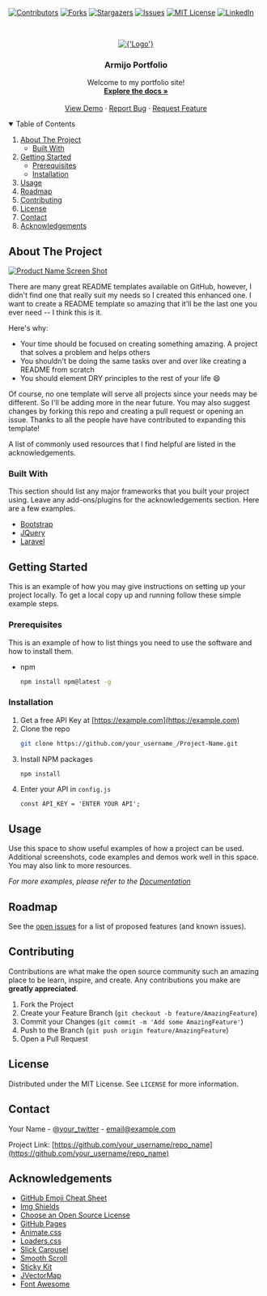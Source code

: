 
[![Contributors][contributors-shield]][contributors-url]
[![Forks][forks-shield]][forks-url]
[![Stargazers][stars-shield]][stars-url]
[![Issues][issues-shield]][issues-url]
[![MIT License][license-shield]][license-url]
[![LinkedIn][linkedin-shield]][linkedin-url]



<!-- PROJECT LOGO -->
<br />
<p align="center">
  <a href="https://github.com/jakearmijo">
    <Image 
      src={'/images/JAKEMIJUPDATE.svg'}
      alt={'Logo'}
      width={80}
      height={80}>
  </a>

  <h3 align="center">Armijo Portfolio</h3>

  <p align="center">
    Welcome to my portfolio site!
    <br />
    <a href="https://github.com/jakearmijo/next-ArmijoPortfolio"><strong>Explore the docs »</strong></a>
    <br />
    <br />
    <a href="https://github.com/jakearmijo/next-ArmijoPortfolio">View Demo</a>
    ·
    <a href="https://github.com/jakearmijo/next-ArmijoPortfolio/issues">Report Bug</a>
    ·
    <a href="https://github.com/jakearmijo/next-ArmijoPortfolio/issues">Request Feature</a>
  </p>
</p>



<!-- TABLE OF CONTENTS -->
<details open="open">
  <summary>Table of Contents</summary>
  <ol>
    <li>
      <a href="#about-the-project">About The Project</a>
      <ul>
        <li><a href="#built-with">Built With</a></li>
      </ul>
    </li>
    <li>
      <a href="#getting-started">Getting Started</a>
      <ul>
        <li><a href="#prerequisites">Prerequisites</a></li>
        <li><a href="#installation">Installation</a></li>
      </ul>
    </li>
    <li><a href="#usage">Usage</a></li>
    <li><a href="#roadmap">Roadmap</a></li>
    <li><a href="#contributing">Contributing</a></li>
    <li><a href="#license">License</a></li>
    <li><a href="#contact">Contact</a></li>
    <li><a href="#acknowledgements">Acknowledgements</a></li>
  </ol>
</details>



<!-- ABOUT THE PROJECT -->
## About The Project

[![Product Name Screen Shot][product-screenshot]](https://example.com)

There are many great README templates available on GitHub, however, I didn't find one that really suit my needs so I created this enhanced one. I want to create a README template so amazing that it'll be the last one you ever need -- I think this is it.

Here's why:
* Your time should be focused on creating something amazing. A project that solves a problem and helps others
* You shouldn't be doing the same tasks over and over like creating a README from scratch
* You should element DRY principles to the rest of your life :smile:

Of course, no one template will serve all projects since your needs may be different. So I'll be adding more in the near future. You may also suggest changes by forking this repo and creating a pull request or opening an issue. Thanks to all the people have have contributed to expanding this template!

A list of commonly used resources that I find helpful are listed in the acknowledgements.

### Built With

This section should list any major frameworks that you built your project using. Leave any add-ons/plugins for the acknowledgements section. Here are a few examples.
* [Bootstrap](https://getbootstrap.com)
* [JQuery](https://jquery.com)
* [Laravel](https://laravel.com)



<!-- GETTING STARTED -->
## Getting Started

This is an example of how you may give instructions on setting up your project locally.
To get a local copy up and running follow these simple example steps.

### Prerequisites

This is an example of how to list things you need to use the software and how to install them.
* npm
  ```sh
  npm install npm@latest -g
  ```

### Installation

1. Get a free API Key at [https://example.com](https://example.com)
2. Clone the repo
   ```sh
   git clone https://github.com/your_username_/Project-Name.git
   ```
3. Install NPM packages
   ```sh
   npm install
   ```
4. Enter your API in `config.js`
   ```JS
   const API_KEY = 'ENTER YOUR API';
   ```



<!-- USAGE EXAMPLES -->
## Usage

Use this space to show useful examples of how a project can be used. Additional screenshots, code examples and demos work well in this space. You may also link to more resources.

_For more examples, please refer to the [Documentation](https://example.com)_



<!-- ROADMAP -->
## Roadmap

See the [open issues](https://github.com/jakearmijo/next-ArmijoPortfolio/issues) for a list of proposed features (and known issues).



<!-- CONTRIBUTING -->
## Contributing

Contributions are what make the open source community such an amazing place to be learn, inspire, and create. Any contributions you make are **greatly appreciated**.

1. Fork the Project
2. Create your Feature Branch (`git checkout -b feature/AmazingFeature`)
3. Commit your Changes (`git commit -m 'Add some AmazingFeature'`)
4. Push to the Branch (`git push origin feature/AmazingFeature`)
5. Open a Pull Request



<!-- LICENSE -->
## License

Distributed under the MIT License. See `LICENSE` for more information.



<!-- CONTACT -->
## Contact

Your Name - [@your_twitter](https://twitter.com/your_username) - email@example.com

Project Link: [https://github.com/your_username/repo_name](https://github.com/your_username/repo_name)



<!-- ACKNOWLEDGEMENTS -->
## Acknowledgements
* [GitHub Emoji Cheat Sheet](https://www.webpagefx.com/tools/emoji-cheat-sheet)
* [Img Shields](https://shields.io)
* [Choose an Open Source License](https://choosealicense.com)
* [GitHub Pages](https://pages.github.com)
* [Animate.css](https://daneden.github.io/animate.css)
* [Loaders.css](https://connoratherton.com/loaders)
* [Slick Carousel](https://kenwheeler.github.io/slick)
* [Smooth Scroll](https://github.com/cferdinandi/smooth-scroll)
* [Sticky Kit](http://leafo.net/sticky-kit)
* [JVectorMap](http://jvectormap.com)
* [Font Awesome](https://fontawesome.com)





<!-- MARKDOWN LINKS & IMAGES -->
<!-- https://www.markdownguide.org/basic-syntax/#reference-style-links -->
[contributors-shield]: https://img.shields.io/github/contributors/jakearmijo/next-ArmijoPortfolio.svg?style=for-the-badge
[contributors-url]: https://github.com/jakearmijo/next-ArmijoPortfolio/graphs/contributors
[forks-shield]: https://img.shields.io/github/forks/jakearmijo/next-ArmijoPortfolio.svg?style=for-the-badge
[forks-url]: https://github.com/jakearmijo/next-ArmijoPortfolio/network/members
[stars-shield]: https://img.shields.io/github/stars/jakearmijo/next-ArmijoPortfolio.svg?style=for-the-badge
[stars-url]: https://github.com/jakearmijo/next-ArmijoPortfolio/stargazers
[issues-shield]: https://img.shields.io/github/issues/jakearmijo/next-ArmijoPortfolio.svg?style=for-the-badge
[issues-url]: https://github.com/jakearmijo/next-ArmijoPortfolio/issues
[license-shield]: https://img.shields.io/github/license/jakearmijo/next-ArmijoPortfolio.svg?style=for-the-badge
[license-url]: https://github.com/jakearmijo/next-ArmijoPortfolio/blob/master/LICENSE.txt
[linkedin-shield]: https://img.shields.io/badge/-LinkedIn-black.svg?style=for-the-badge&logo=linkedin&colorB=555
[linkedin-url]: https://linkedin.com/in/jakearmijo
[product-screenshot]: images/screenshot.png
